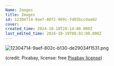 ```yaml
---
Name: Images
title: Images
id: 12304714-9aef-80f2-969c-fd85bccdaa92
cover: 
created_time: 2024-10-18T20:14:00.000Z
last_edited_time: 2024-10-19T08:02:00.000Z
---
```




![12304714-9aef-802c-b130-de29034f1531.png](/12304714-9aef-802c-b130-de29034f1531.png)


(credit: Pixabay, license: free [Pixabay license](https://pixabay.com/service/license/))

